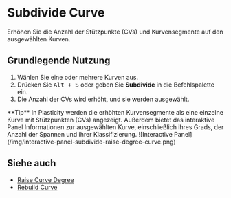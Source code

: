 
# Subdivide Curve

<Reference shortcut="Alt + S" command="Subdivide Curve" button="" />

Erhöhen Sie die Anzahl der Stützpunkte (CVs) und Kurvensegmente auf den ausgewählten Kurven. 

## Grundlegende Nutzung

1. Wählen Sie eine oder mehrere Kurven aus.
2. Drücken Sie <kbd>Alt + S</kbd> oder geben Sie **Subdivide** in die Befehlspalette ein.
3. Die Anzahl der CVs wird erhöht, und sie werden ausgewählt.

<Callout type="info" emoji="💡">
    **Tip**
    In Plasticity werden die erhöhten Kurvensegmente als eine einzelne Kurve mit Stützpunkten (CVs) angezeigt. Außerdem bietet das interaktive Panel Informationen zur ausgewählten Kurve, einschließlich ihres Grads, der Anzahl der Spannen und ihrer Klassifizierung.
    ![Interactive Panel](/img/interactive-panel-subdivide-raise-degree-curve.png)
</Callout>

## Siehe auch
- [Raise Curve Degree](raise-curve-degree)
- [Rebuild Curve](rebuild-curve) 